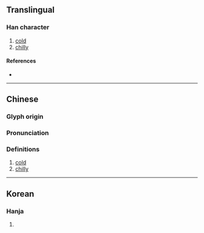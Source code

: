 {{character info}}
==Translingual==

===Han character===
{{Han char|rn=15|rad=冫|as=13|sn=15|four=|canj=IMDDF|ids=⿰冫禁}}

# [[cold]]
# [[chilly]]

====References====
* {{Han ref|kx=0133.420|dkj=01716|dj=0298.230|hdz=10301.040|uh=51DA|ud=20954}}

----

==Chinese==
{{zh-forms|s=}}

===Glyph origin===
{{Han etym}}

===Pronunciation===
{{zh-pron
|m=jìn
|c=gam6
|mc=y
|oc=y
|cat=a
}}

===Definitions===
{{zh-hanzi}}

# [[cold]]
# [[chilly]]

----

==Korean==

===Hanja===
{{ko-hanja|hangeul=금|rv=geum|mr=kŭm|y=kum}}

# {{rfdef|ko|sort=冫13}}